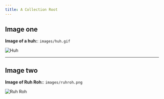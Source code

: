 ```yaml
---
title: A Collection Root
---
```


## Image one

**Image of a huh:**: `images/huh.gif`

![Huh](images/huh.gif "Image of huh")

---

## Image two 

**Image of Ruh Roh:**: `images/ruhroh.png`

![Ruh Roh](images/ruhroh.png "Image of Ruh Roh")
